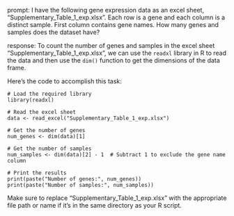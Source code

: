 prompt:
I have the following gene expression data as an excel sheet,  "Supplementary_Table_1_exp.xlsx". Each row is a gene and each column is a distinct sample. First column contains gene names. How many genes and samples does the dataset have?

response:
To count the number of genes and samples in the excel sheet "Supplementary_Table_1_exp.xlsx", we can use the `readxl` library in R to read the data and then use the `dim()` function to get the dimensions of the data frame.

Here's the code to accomplish this task:

```
# Load the required library
library(readxl)

# Read the excel sheet
data <- read_excel("Supplementary_Table_1_exp.xlsx")

# Get the number of genes
num_genes <- dim(data)[1]

# Get the number of samples
num_samples <- dim(data)[2] - 1  # Subtract 1 to exclude the gene name column

# Print the results
print(paste("Number of genes:", num_genes))
print(paste("Number of samples:", num_samples))
```

Make sure to replace "Supplementary_Table_1_exp.xlsx" with the appropriate file path or name if it's in the same directory as your R script.
